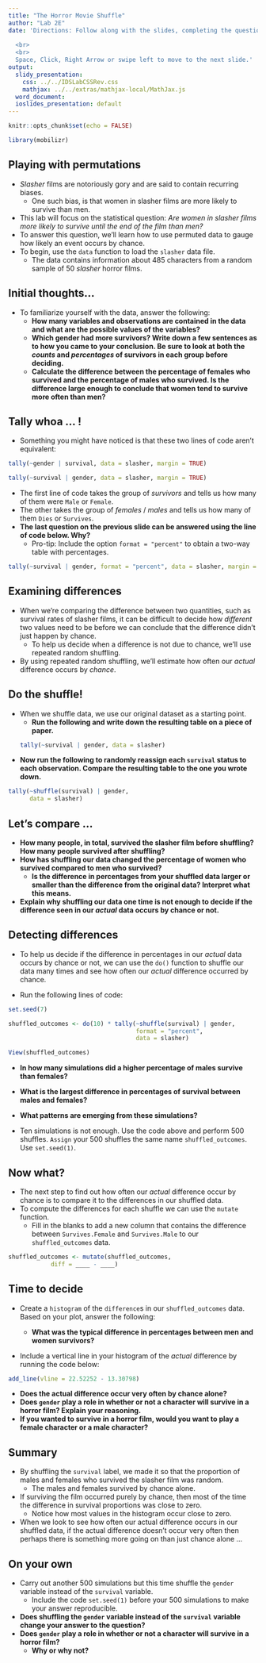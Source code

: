 ```yaml
---
title: "The Horror Movie Shuffle"
author: "Lab 2E"
date: 'Directions: Follow along with the slides, completing the questions in <font color=#25679E><b>blue</b></font> on your computer, and answering the questions in **red** in your journal.  
  
  <br>
  <br>
  Space, Click, Right Arrow or swipe left to move to the next slide.'
output:
  slidy_presentation:
    css: ../../IDSLabCSSRev.css
    mathjax: ../../extras/mathjax-local/MathJax.js
  word_document:
  ioslides_presentation: default
---
```


```r
knitr::opts_chunk$set(echo = FALSE)
```

```r
library(mobilizr)
```

## Playing with permutations

- _Slasher_ films are notoriously gory and are said to contain recurring biases.
    - One such bias, is that women in slasher films are more likely to survive than men.
- This lab will focus on the statistical question: _Are women in slasher films more likely to survive until the end of the film than men?_
- To answer this question, we'll learn how to use permuted data to gauge how likely an event occurs by chance.
- <span class="blue">To begin, use the `data` function to load the `slasher` data file.</span>
    - The data contains information about 485 characters from a random sample of 50 _slasher_ horror films.


## Initial thoughts...

- To familiarize yourself with the data, answer the following:
    - **How many variables and observations are contained in the data and what are the possible values of the variables?**
    - **Which gender had more survivors? Write down a few sentences as to how you came to your conclusion. Be sure to look at both the _counts_ and _percentages_ of survivors in each group before deciding.**
    - **Calculate the difference between the percentage of females who survived and the percentage of males who survived. Is the difference large enough to conclude that women tend to survive more often than men?**


## Tally whoa ... !

- Something you might have noticed is that these two lines of code aren't equivalent:
```r
tally(~gender | survival, data = slasher, margin = TRUE)

```
```r
tally(~survival | gender, data = slasher, margin = TRUE)
```

- The first line of code takes the group of _survivors_ and tells us how many of them were `Male` or `Female`.
- The other takes the group of _females_ / _males_ and tells us how many of them `Dies` or `Survives`.
- **The last question on the previous slide can be answered using the line of code below. Why?**
    - Pro-tip: Include the option `format = "percent"` to obtain a two-way table with percentages.

```r
tally(~survival | gender, format = "percent", data = slasher, margin = TRUE)
```


## Examining differences

- When we're comparing the difference between two quantities, such as survival rates of slasher films, it can be difficult to decide how _different_ two values need to be before we can conclude that the difference didn't just happen by chance.
    - To help us decide when a difference is not due to chance, we'll use repeated random shuffling.
- By using repeated random shuffling, we'll estimate how often our _actual_ difference occurs by _chance_.


## Do the shuffle!

- When we shuffle data, we use our original dataset as a starting point.
    - **Run the following and write down the resulting table on a piece of paper.**
```r
tally(~survival | gender, data = slasher)
```
- **Now run the following to randomly reassign each `survival` status to each observation. Compare the resulting table to the one you wrote down.**
```r
tally(~shuffle(survival) | gender, 
      data = slasher)
```

## Let's compare ...

- **How many people, in total, survived the slasher film before shuffling? How many people survived after shuffling?**
- **How has shuffling our data changed the percentage of women who survived compared to men who survived?**
    - **Is the difference in percentages from your shuffled data larger or smaller than the difference from the original data? Interpret what this means.**
- **Explain why shuffling our data one time is not enough to decide if the difference seen in our _actual_ data occurs by chance or not.**

## Detecting differences

- To help us decide if the difference in percentages in our _actual_ data occurs by chance or not, we can use the `do()` function to shuffle our data many times and see how often our _actual_ difference occurred by chance.

- <span class="blue">Run the following lines of code:</span>

```r
set.seed(7)
```

```r
shuffled_outcomes <- do(10) * tally(~shuffle(survival) | gender, 
                                    format = "percent", 
                                    data = slasher)
```

```r
View(shuffled_outcomes)
```

- **In how many simulations did a higher percentage of males survive than females?**
- **What is the largest difference in percentages of survival between males and females?**
- **What patterns are emerging from these simulations?**

- <span class="blue">Ten simulations is not enough. Use the code above and perform 500 shuffles. `Assign` your 500 shuffles the same name `shuffled_outcomes`. Use `set.seed(1)`. </span>

## Now what?

- The next step to find out how often our _actual_ difference occur by chance is to compare it to the differences in our shuffled data.
- To compute the differences for each shuffle we can use the `mutate` function.
    - <span class="blue">Fill in the blanks to add a new column that contains the difference between `Survives.Female` and `Survives.Male` to our `shuffled_outcomes` data.</span>
    
```r
shuffled_outcomes <- mutate(shuffled_outcomes, 
            diff = ____ - ____)
```


## Time to decide

- <span class="blue">Create a `histogram` of the `difference`s in our `shuffled_outcomes` data. Based on your plot, answer the following:</span>

  - **What was the typical difference in percentages between men and women survivors?**
    
- <span class="blue">Include a vertical line in your histogram of the _actual_ difference by running the code below:</span>

```r
add_line(vline = 22.52252 - 13.30798)
```

- **Does the actual difference occur very often by chance alone?**
- **Does `gender` play a role in whether or not a character will survive in a horror film? Explain your reasoning.**
- **If you wanted to survive in a horror film, would you want to play a female character or a male character?**


## Summary

- By shuffling the `survival` label, we made it so that the proportion of males and females who survived the slasher film was random.
    - The males and females survived by chance alone.
- If surviving the film occurred purely by chance, then most of the time the difference in survival proportions was close to zero.
    - Notice how most values in the histogram occur close to zero.
- When we look to see how often our actual difference occurs in our shuffled data, if the actual difference doesn't occur very often then perhaps there is something more going on than just chance alone ...


## On your own

- <span class="blue">Carry out another 500 simulations but this time shuffle the `gender` variable instead of the `survival` variable. </span>
    - Include the code `set.seed(1)` before your 500 simulations to make your answer reproducible.
- **Does shuffling the `gender` variable instead of the `survival` variable change your answer to the question?**
- **Does `gender` play a role in whether or not a character will survive in a horror film?**
    - **Why or why not?**